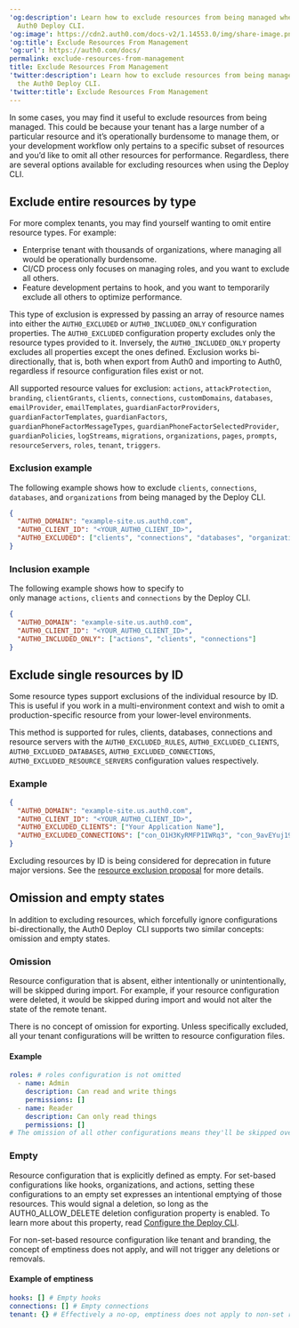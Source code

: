 ---
'og:description': Learn how to exclude resources from being managed when using the
  Auth0 Deploy CLI.
'og:image': https://cdn2.auth0.com/docs-v2/1.14553.0/img/share-image.png
'og:title': Exclude Resources From Management
'og:url': https://auth0.com/docs/
permalink: exclude-resources-from-management
title: Exclude Resources From Management
'twitter:description': Learn how to exclude resources from being managed when using
  the Auth0 Deploy CLI.
'twitter:title': Exclude Resources From Management
---
In some cases, you may find it useful to exclude resources from being managed. This could be because your tenant has a large number of a particular resource and it’s operationally burdensome to manage them, or your development workflow only pertains to a specific subset of resources and you’d like to omit all other resources for performance. Regardless, there are several options available for excluding resources when using the Deploy CLI.

## Exclude entire resources by type

For more complex tenants, you may find yourself wanting to omit entire resource types. For example:

* Enterprise tenant with thousands of organizations, where managing all would be operationally burdensome.
* CI/CD process only focuses on managing roles, and you want to exclude all others.
* Feature development pertains to hook, and you want to temporarily exclude all others to optimize performance.

This type of exclusion is expressed by passing an array of resource names into either the `AUTH0_EXCLUDED` or `AUTH0_INCLUDED_ONLY` configuration properties. The `AUTH0_EXCLUDED` configuration property excludes only the resource types provided to it. Inversely, the `AUTH0_INCLUDED_ONLY` property excludes all properties except the ones defined. Exclusion works bi-directionally, that is, both when export from Auth0 and importing to Auth0, regardless if resource configuration files exist or not.

All supported resource values for exclusion: `actions`, `attackProtection`, `branding`, `clientGrants`, `clients`, `connections`, `customDomains`, `databases`, `emailProvider`, `emailTemplates`, `guardianFactorProviders`, `guardianFactorTemplates`, `guardianFactors`, `guardianPhoneFactorMessageTypes`, `guardianPhoneFactorSelectedProvider`, `guardianPolicies`, `logStreams`, `migrations`, `organizations`, `pages`, `prompts`, `resourceServers`, `roles`, `tenant`, `triggers`.

### Exclusion example

The following example shows how to exclude `clients`, `connections`, `databases`, and `organizations` from being managed by the Deploy CLI.

```json lines
{
  "AUTH0_DOMAIN": "example-site.us.auth0.com",
  "AUTH0_CLIENT_ID": "<YOUR_AUTH0_CLIENT_ID>",
  "AUTH0_EXCLUDED": ["clients", "connections", "databases", "organizations"]
}
```






### Inclusion example

The following example shows how to specify to only manage `actions`, `clients` and `connections` by the Deploy CLI.

```json lines
{
  "AUTH0_DOMAIN": "example-site.us.auth0.com",
  "AUTH0_CLIENT_ID": "<YOUR_AUTH0_CLIENT_ID>",
  "AUTH0_INCLUDED_ONLY": ["actions", "clients", "connections"]
}
```






## Exclude single resources by ID

Some resource types support exclusions of the individual resource by ID. This is useful if you work in a multi-environment context and wish to omit a production-specific resource from your lower-level environments.

This method is supported for rules, clients, databases, connections and <Tooltip tip="Resource Server: Server hosting protected resources. Resource servers accept and respond to protected resource requests." cta="View Glossary" href="/docs/glossary?term=resource+servers">resource servers</Tooltip> with the `AUTH0_EXCLUDED_RULES`, `AUTH0_EXCLUDED_CLIENTS`, `AUTH0_EXCLUDED_DATABASES`, `AUTH0_EXCLUDED_CONNECTIONS`, `AUTH0_EXCLUDED_RESOURCE_SERVERS` configuration values respectively.

### Example

```json lines
{
  "AUTH0_DOMAIN": "example-site.us.auth0.com",
  "AUTH0_CLIENT_ID": "<YOUR_AUTH0_CLIENT_ID>",
  "AUTH0_EXCLUDED_CLIENTS": ["Your Application Name"],
  "AUTH0_EXCLUDED_CONNECTIONS": ["con_O1H3KyRMFP1IWRq3", "con_9avEYuj19ihqKBOs"]
}
```






<Callout icon="file-lines" color="#0EA5E9" iconType="regular">

Excluding resources by ID is being considered for deprecation in future major versions. See the [resource exclusion proposal](https://github.com/auth0/auth0-deploy-cli/blob/6381ce6efa8cd59e7a5c8d37e8915b0989d677b9/docs/excluding-from-management.md?plain=1#L51) for more details.

</Callout>

## Omission and empty states

In addition to excluding resources, which forcefully ignore configurations bi-directionally, the Auth0 Deploy  CLI supports two similar concepts: omission and empty states.

### Omission

Resource configuration that is absent, either intentionally or unintentionally, will be skipped during import. For example, if your resource configuration were deleted, it would be skipped during import and would not alter the state of the remote tenant.

There is no concept of omission for exporting. Unless specifically excluded, all your tenant configurations will be written to resource configuration files.

#### Example

```yaml lines
roles: # roles configuration is not omitted
  - name: Admin
    description: Can read and write things
    permissions: []
  - name: Reader
    description: Can only read things
    permissions: []
# The omission of all other configurations means they'll be skipped over
```






### Empty

Resource configuration that is explicitly defined as empty. For set-based configurations like hooks, organizations, and actions, setting these configurations to an empty set expresses an intentional emptying of those resources. This would signal a deletion, so long as the AUTH0_ALLOW_DELETE deletion configuration property is enabled. To learn more about this property, read [Configure the Deploy CLI](/docs/deploy-monitor/deploy-cli-tool/configure-the-deploy-cli).

For non-set-based resource configuration like tenant and branding, the concept of emptiness does not apply, and will not trigger any deletions or removals.

#### Example of emptiness

```yaml lines
hooks: [] # Empty hooks
connections: [] # Empty connections
tenant: {} # Effectively a no-op, emptiness does not apply to non-set resource config
```



